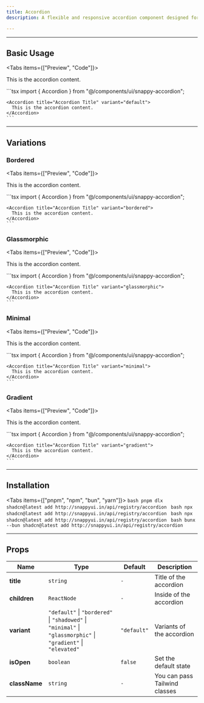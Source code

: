 ```yaml
---
title: Accordion
description: A flexible and responsive accordion component designed for seamless modern UI experiences.

---
```



---

## Basic Usage

<Tabs items={["Preview", "Code"]}>
  <Tab value="Preview">
    <div className="flex flex-col items-center justify-center mb-6 rounded-lg py-5 px-5">
      <Accordion title="Accordion Title" variant="default">
        This is the accordion content.
      </Accordion>
    </div>
  </Tab>

  <Tab value="Code">
    ```tsx
    import { Accordion } from "@/components/ui/snappy-accordion";

    <Accordion title="Accordion Title" variant="default">
      This is the accordion content.
    </Accordion>
    ```
  </Tab>
</Tabs>

---

## Variations

### Bordered

<Tabs items={["Preview", "Code"]}>
  <Tab value="Preview">
    <div className="flex flex-col items-center justify-center mb-6 rounded-lg py-5 px-5">
      <Accordion title="Accordion Title" variant="bordered">
        This is the accordion content.
      </Accordion>
    </div>
  </Tab>

  <Tab value="Code">
    ```tsx
    import { Accordion } from "@/components/ui/snappy-accordion";

    <Accordion title="Accordion Title" variant="bordered">
      This is the accordion content.
    </Accordion>
    ```
  </Tab>
</Tabs>

### Glassmorphic

<Tabs items={["Preview", "Code"]}>
  <Tab value="Preview">
    <div className="flex flex-col items-center justify-center mb-6 rounded-lg py-5 px-5">
      <Accordion title="Accordion Title" variant="glassmorphic">
        This is the accordion content.
      </Accordion>
    </div>
  </Tab>

  <Tab value="Code">
    ```tsx
    import { Accordion } from "@/components/ui/snappy-accordion";

    <Accordion title="Accordion Title" variant="glassmorphic">
      This is the accordion content.
    </Accordion>
    ```
  </Tab>
</Tabs>

### Minimal

<Tabs items={["Preview", "Code"]}>
  <Tab value="Preview">
    <div className="flex flex-col items-center justify-center mb-6 rounded-lg py-5 px-5">
      <Accordion title="Accordion Title" variant="minimal">
        This is the accordion content.
      </Accordion>
    </div>
  </Tab>

  <Tab value="Code">
    ```tsx
    import { Accordion } from "@/components/ui/snappy-accordion";

    <Accordion title="Accordion Title" variant="minimal">
      This is the accordion content.
    </Accordion>
    ```
  </Tab>
</Tabs>

### Gradient

<Tabs items={["Preview", "Code"]}>
  <Tab value="Preview">
    <div className="flex flex-col items-center justify-center mb-6 rounded-lg py-5 px-5">
      <Accordion title="Accordion Title" variant="gradient">
        This is the accordion content.
      </Accordion>
    </div>
  </Tab>

  <Tab value="Code">
    ```tsx
    import { Accordion } from "@/components/ui/snappy-accordion";

    <Accordion title="Accordion Title" variant="gradient">
      This is the accordion content.
    </Accordion>
    ```
  </Tab>
</Tabs>

---

## Installation

<Tabs items={["pnpm", "npm", "bun", "yarn"]}>
  <Tab value="pnpm">
    ```bash
    pnpm dlx shadcn@latest add http://snappyui.in/api/registry/accordion
    ```
  </Tab>
  <Tab value="npm">
    ```bash
    npx shadcn@latest add http://snappyui.in/api/registry/accordion
    ```
  </Tab>
  <Tab value="yarn">
    ```bash
    npx shadcn@latest add http://snappyui.in/api/registry/accordion
    ```
  </Tab>
  <Tab value="bun">
    ```bash
    bunx --bun shadcn@latest add http://snappyui.in/api/registry/accordion
    ```
  </Tab>
</Tabs>

---

## Props

| Name          | Type                                                                                                           | Default          | Description                  |
| ------------- | -------------------------------------------------------------------------------------------------------------- | ---------------- | -----------------------------|
| **title**     | `string`                                                                                                       | `-`              | Title of the accordion       |
| **children**  | `ReactNode`                                                                                                    | `-`              | Inside of the accordion      |
| **variant**   | `"default"` \| `"bordered"` \| `"shadowed"` \| `"minimal"` \| `"glassmorphic"` \| `"gradient"` \| `"elevated"` | `"default"`      | Variants of the accordion    |
| **isOpen**    | `boolean`                                                                                                      | `false`          | Set the default state        |
| **className** | `string`                                                                                                       | `-`              | You can pass Tailwind classes|
